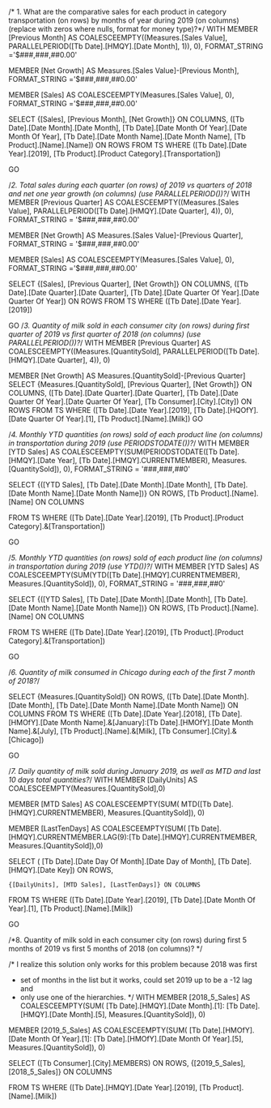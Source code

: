 

/* 1. What are the comparative sales for each product in category transportation
(on rows) by months of year during 2019 (on columns) (replace with zeros
where nulls, format for money type)?*/
WITH MEMBER [Previous Month] AS
	COALESCEEMPTY((Measures.[Sales Value], 
	PARALLELPERIOD([Tb Date].[HMQY].[Date Month], 1)), 0), 
	FORMAT_STRING ='$###,###,##0.00'

MEMBER [Net Growth] AS Measures.[Sales Value]-[Previous Month], 
	FORMAT_STRING ='$###,###,##0.00'

MEMBER [Sales] AS COALESCEEMPTY(Measures.[Sales Value], 0), 
	FORMAT_STRING ='$###,###,##0.00'

SELECT {[Sales], [Previous Month], [Net Growth]} ON COLUMNS,
	([Tb Date].[Date Month].[Date Month],
	[Tb Date].[Date Month Of Year].[Date Month Of Year],
	[Tb Date].[Date Month Name].[Date Month Name],
	[Tb Product].[Name].[Name]) ON ROWS
	FROM TS
WHERE ([Tb Date].[Date Year].[2019], [Tb Product].[Product Category].[Transportation])

GO


/*2. Total sales during each quarter (on rows) of 2019 vs quarters of 2018 and
net one year growth (on columns) (use PARALLELPERIOD())?*/
WITH MEMBER [Previous Quarter] AS
	COALESCEEMPTY((Measures.[Sales Value], 
	PARALLELPERIOD([Tb Date].[HMQY].[Date Quarter], 4)), 0),
	FORMAT_STRING = '$###,###,##0.00'

MEMBER [Net Growth] AS 
	Measures.[Sales Value]-[Previous Quarter], 
	FORMAT_STRING = '$###,###,##0.00'

MEMBER [Sales] AS COALESCEEMPTY(Measures.[Sales Value], 0), 
	FORMAT_STRING ='$###,###,##0.00'

SELECT {[Sales], [Previous Quarter], [Net Growth]} ON COLUMNS,
	([Tb Date].[Date Quarter].[Date Quarter],
	[Tb Date].[Date Quarter Of Year].[Date Quarter Of Year]) ON ROWS
	FROM TS
WHERE ([Tb Date].[Date Year].[2019])

GO
/*3. Quantity of milk sold in each consumer city (on rows) during first quarter
of 2019 vs first quarter of 2018 (on columns) (use PARALLELPERIOD())?*/
WITH MEMBER [Previous Quarter] AS
	COALESCEEMPTY((Measures.[QuantitySold],
	 PARALLELPERIOD([Tb Date].[HMQY].[Date Quarter], 4)), 0)

MEMBER [Net Growth] AS Measures.[QuantitySold]-[Previous Quarter]
	SELECT {Measures.[QuantitySold], [Previous Quarter], [Net Growth]} ON COLUMNS,
	([Tb Date].[Date Quarter].[Date Quarter],
	[Tb Date].[Date Quarter Of Year].[Date Quarter Of Year],
	[Tb Consumer].[City].[City]) ON ROWS
FROM TS
WHERE ([Tb Date].[Date Year].[2019], 
	[Tb Date].[HQOfY].[Date Quarter Of Year].[1],
	[Tb Product].[Name].[Milk])
GO

/*4. Monthly YTD quantities (on rows) sold of each product line (on columns)
in transportation during 2019 (use PERIODSTODATE())?*/
WITH MEMBER [YTD Sales] AS 
	COALESCEEMPTY(SUM(PERIODSTODATE([Tb Date].[HMQY].[Date Year],
		[Tb Date].[HMQY].CURRENTMEMBER),
		Measures.[QuantitySold]), 0),
	FORMAT_STRING = '###,###,##0'

SELECT {([YTD Sales],
	[Tb Date].[Date Month].[Date Month],
	[Tb Date].[Date Month Name].[Date Month Name])} ON ROWS,
	[Tb Product].[Name].[Name] ON COLUMNS
 
FROM TS
WHERE ([Tb Date].[Date Year].[2019], [Tb Product].[Product Category].&[Transportation])

GO

/*5. Monthly YTD quantities (on rows) sold of each product line (on columns)
in transportation during 2019 (use YTD())?*/
WITH MEMBER [YTD Sales] AS 
	COALESCEEMPTY(SUM(YTD([Tb Date].[HMQY].CURRENTMEMBER),
		Measures.[QuantitySold]), 0),
	FORMAT_STRING = '###,###,##0'

SELECT {([YTD Sales],
	[Tb Date].[Date Month].[Date Month],
	[Tb Date].[Date Month Name].[Date Month Name])} ON ROWS,
	[Tb Product].[Name].[Name] ON COLUMNS
 
FROM TS
WHERE ([Tb Date].[Date Year].[2019], [Tb Product].[Product Category].&[Transportation])

GO

/*6. Quantity of milk consumed in Chicago during each of the first 7 month of
2018?*/

SELECT {Measures.[QuantitySold]} ON ROWS,
 ([Tb Date].[Date Month].[Date Month],
 [Tb Date].[Date Month Name].[Date Month Name]) ON COLUMNS
FROM TS
WHERE ([Tb Date].[Date Year].[2018], 
	[Tb Date].[HMOfY].[Date Month Name].&[January]:[Tb Date].[HMOfY].[Date Month Name].&[July], 
	[Tb Product].[Name].&[Milk], 
	[Tb Consumer].[City].&[Chicago])

GO

/*7. Daily quantity of milk sold during January 2019, as well as MTD and last
10 days total quantities?*/
WITH MEMBER [DailyUnits] AS
	COALESCEEMPTY(Measures.[QuantitySold],0)

MEMBER [MTD Sales] AS 
	COALESCEEMPTY(SUM(
	MTD([Tb Date].[HMQY].CURRENTMEMBER),
	Measures.[QuantitySold]), 0)

MEMBER [LastTenDays] AS
	COALESCEEMPTY(SUM(
		[Tb Date].[HMQY].CURRENTMEMBER.LAG(9):[Tb Date].[HMQY].CURRENTMEMBER,
		Measures.[QuantitySold]),0)

SELECT (
	[Tb Date].[Date Day Of Month].[Date Day of Month],
	[Tb Date].[HMQY].[Date Key]) ON ROWS,

	{[DailyUnits], [MTD Sales], [LastTenDays]} ON COLUMNS

FROM TS
WHERE ([Tb Date].[Date Year].[2019], 
	[Tb Date].[Date Month Of Year].[1],
	[Tb Product].[Name].[Milk])

GO

/*8. Quantity of milk sold in each consumer city (on rows) during first 5
months of 2019 vs first 5 months of 2018 (on columns)? */

/* I realize this solution only works for this problem because 2018 was first
 * set of months in the list but it works, could set 2019 up to be a -12 lag and
 * only use one of the hierarchies. */
WITH 
MEMBER [2018_5_Sales] AS 
	COALESCEEMPTY(SUM(
		[Tb Date].[HMQY].[Date Month].[1]:
			[Tb Date].[HMQY].[Date Month].[5],
		Measures.[QuantitySold]), 0)

MEMBER [2019_5_Sales] AS
	COALESCEEMPTY(SUM(
		[Tb Date].[HMOfY].[Date Month Of Year].[1]:
		[Tb Date].[HMOfY].[Date Month Of Year].[5],
	Measures.[QuantitySold]), 0)

SELECT ([Tb Consumer].[City].MEMBERS) ON ROWS,
	{[2019_5_Sales], [2018_5_Sales]} ON COLUMNS

FROM TS
WHERE ([Tb Date].[HMQY].[Date Year].[2019],
	[Tb Product].[Name].[Milk])